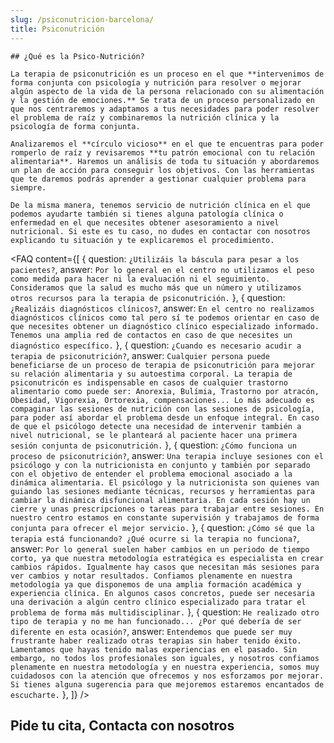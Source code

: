 ```yaml
---
slug: /psiconutricion-barcelona/
title: Psiconutrición
---
```



<div class="flex gap-x-8 flex-wrap lg:flex-nowrap items-center">
  <ServicioCard type="psiconutricion" />
  <div>

    ## ¿Qué es la Psico-Nutrición?

    La terapia de psiconutrición es un proceso en el que **intervenimos de forma conjunta con psicología y nutrición para resolver o mejorar algún aspecto de la vida de la persona relacionado con su alimentación y la gestión de emociones.** Se trata de un proceso personalizado en que nos centraremos y adaptamos a tus necesidades para poder resolver el problema de raíz y combinaremos la nutrición clínica y la psicología de forma conjunta. 
    
    Analizaremos el **círculo vicioso** en el que te encuentras para poder romperlo de raíz y revisaremos **tu patrón emocional con tu relación alimentaria**. Haremos un análisis de toda tu situación y abordaremos un plan de acción para conseguir los objetivos. Con las herramientas que te daremos podrás aprender a gestionar cualquier problema para siempre.

    De la misma manera, tenemos servicio de nutrición clínica en el que podemos ayudarte también si tienes alguna patología clínica o enfermedad en el que necesites obtener asesoramiento a nivel nutricional. Si este es tu caso, no dudes en contactar con nosotros explicando tu situación y te explicaremos el procedimiento. 


  </div>
</div>

<ComoEsLaTerapia tipo="psiconutricion" title="¿Cómo son las sesiones?" />
<Problemas tipo="psiconutricion" />
<Valores />
<Reviews />

<FAQ content={[
  {
    question: `¿Utilizáis la báscula para pesar a los pacientes?`,
    answer: `Por lo general en el centro no utilizamos el peso como medida para hacer ni la evaluación ni el seguimiento. Consideramos que la salud es mucho más que un número y utilizamos otros recursos para la terapia de psiconutrición.`
  },
  {
    question: `¿Realizáis diagnósticos clínicos?`,
    answer: `En el centro no realizamos diagnósticos clínicos como tal pero sí te podemos orientar en caso de que necesites obtener un diagnóstico clínico especializado informado. Tenemos una amplia red de contactos en caso de que necesites un diagnóstico específico.`
  },
  {
    question: `¿Cuando es necesario acudir a terapia de psiconutrición?`,
    answer: `Cualquier persona puede beneficiarse de un proceso de terapia de psiconutrición para mejorar su relación alimentaria y su autoestima corporal. La terapia de psiconutricón es indispensable en casos de cualquier trastorno alimentario como puede ser: Anorexia, Bulímia, Trastorno por atracón, Obesidad, Vigorexia, Ortorexia, compensaciones... Lo más adecuado es compaginar las sesiones de nutrición con las sesiones de psicología, para poder así abordar el problema desde un enfoque integral. En caso de que el psicólogo detecte una necesidad de intervenir también a nivel nutricional, se le planteará al paciente hacer una primera sesión conjunta de psiconutrición.`
  },
  {
    question: `¿Cómo funciona un proceso de psiconutrición?`,
    answer: `Una terapia incluye sesiones con el psicólogo y con la nutricionista en conjunto y también por separado con el objetivo de entender el problema emocional asociado a la dinámica alimentaria. El psicólogo y la nutricionista son quienes van guiando las sesiones mediante técnicas, recursos y herramientas para cambiar la dinámica disfuncional alimentaria. En cada sesión hay un cierre y unas prescripciones o tareas para trabajar entre sesiones. En nuestro centro estamos en constante supervisión y trabajamos de forma conjunta para ofrecer el mejor servicio.`
  },
  {
    question: `¿Cómo sé que la terapia está funcionando? ¿Qué ocurre si la terapia no funciona?`,
    answer: `Por lo general suelen haber cambios en un periodo de tiempo corto, ya que nuestra metodología estratégica es especialista en crear cambios rápidos. Igualmente hay casos que necesitan más sesiones para ver cambios y notar resultados. Confiamos plenamente en nuestra metodología ya que disponemos de una amplia formación académica y experiencia clínica. En algunos casos concretos, puede ser necesaria una derivación a algún centro clínico especializado para tratar el problema de forma más multidisciplinar.`
  },
  {
    question: `He realizado otro tipo de terapia y no me han funcionado... ¿Por qué debería de ser diferente en esta ocasión?`,
    answer: `Entendemos que puede ser muy frustrante haber realizado otras terapias sin haber tenido éxito. Lamentamos que hayas tenido malas experiencias en el pasado. Sin embargo, no todos los profesionales son iguales, y nosotros confiamos plenamente en nuestra metodología y en nuestra experiencia, somos muy cuidadosos con la atención que ofrecemos y nos esforzamos por mejorar. Si tienes alguna sugerencia para que mejoremos estaremos encantados de escucharte.`
  },
]} />

<h2>Pide tu cita, Contacta con nosotros</h2>
<ContactForm />
